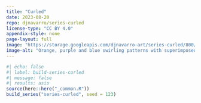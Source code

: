 ```yaml
---
title: "Curled"
date: 2023-08-20
repo: djnavarro/series-curled
license-type: "CC BY 4.0"
appendix-style: none
page-layout: full
image: "https://storage.googleapis.com/djnavarro-art/series-curled/800/curled_13_222.png"
image-alt: "Orange, purple and blue swirling patterns with superimposed vertical stripes"
---
```

   
::: {.grid}
  
```r
#| echo: false
#| label: build-series-curled
#| message: false
#| results: asis
source(here::here("_common.R"))
build_series("series-curled", seed = 123)
```
   
:::
   
